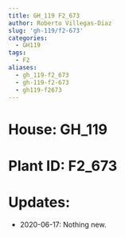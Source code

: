 ```yaml
---
title: GH_119 F2_673
author: Roberto Villegas-Diaz
slug: 'gh-119/f2-673'
categories:
  - GH119
tags:
  - F2
aliases:
  - gh_119-f2_673
  - gh-119-f2-673
  - gh119-f2673
---
```


# **House**: GH_119
# **Plant ID**: F2_673
# **Updates**: 
 - 2020-06-17: Nothing new.
